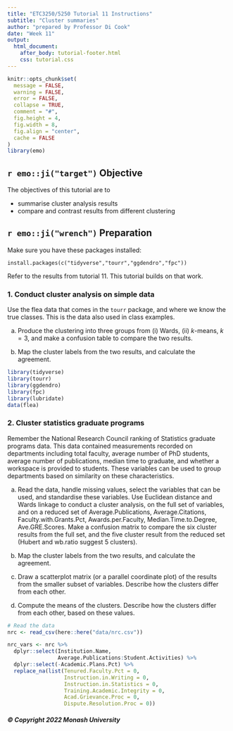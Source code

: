 ```yaml
---
title: "ETC3250/5250 Tutorial 11 Instructions"
subtitle: "Cluster summaries"
author: "prepared by Professor Di Cook"
date: "Week 11"
output:
  html_document:
    after_body: tutorial-footer.html
    css: tutorial.css
---
```


```r
knitr::opts_chunk$set(
  message = FALSE,
  warning = FALSE,
  error = FALSE, 
  collapse = TRUE,
  comment = "#",
  fig.height = 4,
  fig.width = 8,
  fig.align = "center",
  cache = FALSE
)
library(emo)
```

## `r emo::ji("target")` Objective

The objectives of this tutorial are to

- summarise cluster analysis results
- compare and contrast results from different clustering

## `r emo::ji("wrench")` Preparation 

Make sure you have these packages installed:

```
install.packages(c("tidyverse","tourr","ggdendro","fpc"))
```

Refer to the results from tutorial 11. This tutorial builds on that work.

### 1. Conduct cluster analysis on simple data

Use the flea data that comes in the `tourr` package, and where we know the true classes. This is the data also used in class examples.

a. Produce the clustering into three groups from (i) Wards, (ii) $k$-means, $k=3$, and make a confusion table to compare the two results.

b. Map the cluster labels from the two results, and calculate the agreement. 


<!-- 6D flea -->
```r
library(tidyverse)
library(tourr)
library(ggdendro)
library(fpc)
library(lubridate)
data(flea)
```


### 2. Cluster statistics graduate programs 

Remember the National Research Council ranking of Statistics graduate programs data. This data contained measurements recorded on departments including total faculty, average number of PhD students, average number of publications, median time to graduate, and whether a workspace is provided to students. These variables can be used to group departments based on similarity on these characteristics.

a. Read the data, handle missing values, select the variables that can be used, and standardise these variables. Use Euclidean distance and Wards linkage to conduct a cluster analysis, on the full set of variables, and on a reduced set of Average.Publications, Average.Citations, Faculty.with.Grants.Pct, Awards.per.Faculty, Median.Time.to.Degree, Ave.GRE.Scores. Make a confusion matrix to compare the six cluster results from the full set, and the five cluster result from the reduced set (Hubert and wb.ratio suggest 5 clusters). 

b. Map the cluster labels from the two results, and calculate the agreement. 

c. Draw a scatterplot matrix (or a parallel coordinate plot) of the results from the smaller subset of variables. Describe how the clusters differ from each other.

d. Compute the means of the clusters. Describe how the clusters differ from each other, based on these values.

```r
# Read the data
nrc <- read_csv(here::here("data/nrc.csv"))

nrc_vars <- nrc %>%
  dplyr::select(Institution.Name,
                Average.Publications:Student.Activities) %>%
  dplyr::select(-Academic.Plans.Pct) %>%
  replace_na(list(Tenured.Faculty.Pct = 0, 
                  Instruction.in.Writing = 0,
                  Instruction.in.Statistics = 0,
                  Training.Academic.Integrity = 0,
                  Acad.Grievance.Proc = 0,
                  Dispute.Resolution.Proc = 0))
```


##### © Copyright 2022 Monash University
